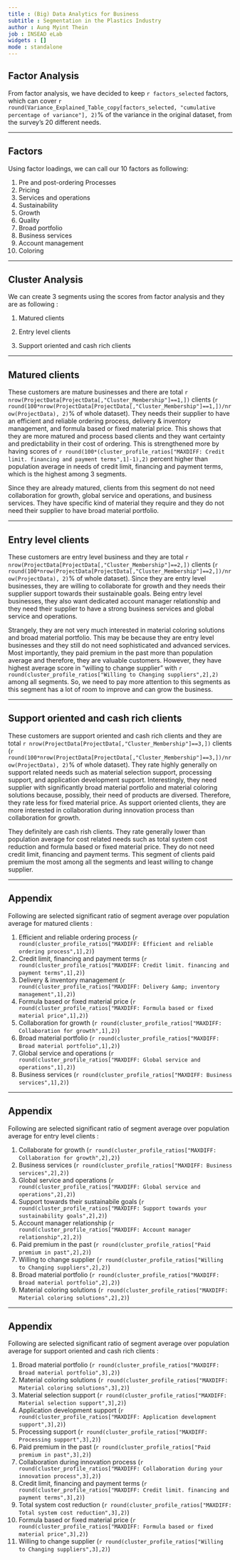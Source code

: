 ```yaml
---
title : (Big) Data Analytics for Business
subtitle : Segmentation in the Plastics Industry
author : Aung Myint Thein
job : INSEAD eLab
widgets : []
mode : standalone 
---
```



## Factor Analysis

From factor analysis, we have decided to keep `r factors_selected` factors, which can cover `r round(Variance_Explained_Table_copy[factors_selected, "cumulative percentage of variance"], 2)`% of the variance in the original dataset, from the survey's 20 different needs.

---

## Factors

Using factor loadings, we can call our 10 factors as following:

1. Pre and post-ordering Processes
2. Pricing
3. Services and operations
4. Sustainability
5. Growth
6. Quality
7. Broad portfolio
8. Business services
9. Account management
10. Coloring

---

## Cluster Analysis

We can create 3 segments using the scores from factor analysis and they are as following :

1. Matured clients

2. Entry level clients

3. Support oriented and cash rich clients

---

## Matured clients

These customers are mature businesses and there are total `r nrow(ProjectData[ProjectData[,"Cluster_Membership"]==1,])` clients (`r round(100*nrow(ProjectData[ProjectData[,"Cluster_Membership"]==1,])/nrow(ProjectData), 2)`% of whole dataset). They needs their supplier to have an efficient and reliable ordering process, delivery & inventory management, and formula based or fixed material price. This shows that they are more matured and process based clients and they want certainty and predictability in their cost of ordering. This is strengthened more by having scores of `r round(100*(cluster_profile_ratios["MAXDIFF: Credit limit. financing and payment terms",1]-1),2)` percent higher than population average in needs of credit limit, financing and payment terms, which is the highest among 3 segments.

Since they are already matured, clients from this segment do not need collaboration for growth, global service and operations, and business services. They have specific kind of material they require and they do not need their supplier to have broad material portfolio.

---

## Entry level clients

These customers are entry level business and they are total `r nrow(ProjectData[ProjectData[,"Cluster_Membership"]==2,])` clients (`r round(100*nrow(ProjectData[ProjectData[,"Cluster_Membership"]==2,])/nrow(ProjectData), 2)`% of whole dataset). Since they are entry level businesses, they are willing to collaborate for growth and they needs their supplier support towards their sustainable goals. Being entry level businesses, they also want dedicated account manager relationship and they need their supplier to have a strong business services and global service and operations. 

Strangely, they are not very much interested in material coloring solutions and broad material portfolio. This may be because they are entry level businesses and they still do not need sophisticated and advanced services. Most importantly, they paid premium in the past more than population average and therefore, they are valuable customers. However, they have highest average score in "willing to change supplier" with `r round(cluster_profile_ratios["Willing to Changing suppliers",2],2)` among all segments. So, we need to pay more attention to this segments as this segment has a lot of room to improve and can grow the business.

---

## Support oriented and cash rich clients

These customers are support oriented and cash rich clients and they are total `r nrow(ProjectData[ProjectData[,"Cluster_Membership"]==3,])` clients (`r round(100*nrow(ProjectData[ProjectData[,"Cluster_Membership"]==3,])/nrow(ProjectData), 2)`% of whole dataset). They rate highly generally on support related needs such as material selection support, processing support, and application development support. Interestingly, they need supplier with significantly broad material portfolio and material coloring solutions because, possibly, their need of products are diversed. Therefore, they rate less for fixed material price. As support oriented clients, they are more interested in collaboration during innovation process than collaboration for growth.

They definitely are cash rish clients. They rate generally lower than population average for cost related needs such as total system cost reduction and formula based or fixed material price. They do not need credit limit, financing and payment terms. This segment of clients paid premium the most among all the segments and least willing to change supplier.

---

## Appendix

Following are selected significant ratio of segment average over population average for matured clients :

1. Efficient and reliable ordering process (`r round(cluster_profile_ratios["MAXDIFF: Efficient and reliable ordering process",1],2)`)
2. Credit limit, financing and payment terms (`r round(cluster_profile_ratios["MAXDIFF: Credit limit. financing and payment terms",1],2)`) 
3. Delivery & inventory management (`r round(cluster_profile_ratios["MAXDIFF: Delivery &amp; inventory management",1],2)`)
4. Formula based or fixed material price (`r round(cluster_profile_ratios["MAXDIFF: Formula based or fixed material price",1],2)`) 
5. Collaboration for growth (`r round(cluster_profile_ratios["MAXDIFF: Collaboration for growth",1],2)`)
6. Broad material portfolio (`r round(cluster_profile_ratios["MAXDIFF: Broad material portfolio",1],2)`)
7. Global service and operations (`r round(cluster_profile_ratios["MAXDIFF: Global service and operations",1],2)`)
8. Business services (`r round(cluster_profile_ratios["MAXDIFF: Business services",1],2)`)

---

## Appendix 

Following are selected significant ratio of segment average over population average for entry level clients :

1. Collaborate for growth (`r round(cluster_profile_ratios["MAXDIFF: Collaboration for growth",2],2)`) 
2. Business services (`r round(cluster_profile_ratios["MAXDIFF: Business services",2],2)`)
3. Global service and operations (`r round(cluster_profile_ratios["MAXDIFF: Global service and operations",2],2)`)
4. Support towards their sustainabile goals (`r round(cluster_profile_ratios["MAXDIFF: Support towards your sustainability goals",2],2)`)
5. Account manager relationship (`r round(cluster_profile_ratios["MAXDIFF: Account manager relationship",2],2)`)
6. Paid premium in the past (`r round(cluster_profile_ratios["Paid premium in past",2],2)`)
7. Willing to change supplier (`r round(cluster_profile_ratios["Willing to Changing suppliers",2],2)`)
8. Broad material portfolio (`r round(cluster_profile_ratios["MAXDIFF: Broad material portfolio",2],2)`)
9. Material coloring solutions (`r round(cluster_profile_ratios["MAXDIFF: Material coloring solutions",2],2)`) 


---

## Appendix 

Following are selected significant ratio of segment average over population average for support oriented and cash rich clients :

1. Broad material portfolio (`r round(cluster_profile_ratios["MAXDIFF: Broad material portfolio",3],2)`) 
2. Material coloring solutions (`r round(cluster_profile_ratios["MAXDIFF: Material coloring solutions",3],2)`)
3. Material selection support (`r round(cluster_profile_ratios["MAXDIFF: Material selection support",3],2)`)
4. Application development support (`r round(cluster_profile_ratios["MAXDIFF: Application development support",3],2)`)
5. Processing support (`r round(cluster_profile_ratios["MAXDIFF: Processing support",3],2)`)
6. Paid premium in the past (`r round(cluster_profile_ratios["Paid premium in past",3],2)`)
7. Collaboration during innovation process (`r round(cluster_profile_ratios["MAXDIFF: Collaboration during your innovation process",3],2)`)
8. Credit limit, financing and payment terms (`r round(cluster_profile_ratios["MAXDIFF: Credit limit. financing and payment terms",3],2)`)
9. Total system cost reduction (`r round(cluster_profile_ratios["MAXDIFF: Total system cost reduction",3],2)`) 
10. Formula based or fixed material price (`r round(cluster_profile_ratios["MAXDIFF: Formula based or fixed material price",3],2)`)
11. Willing to change supplier (`r round(cluster_profile_ratios["Willing to Changing suppliers",3],2)`)
